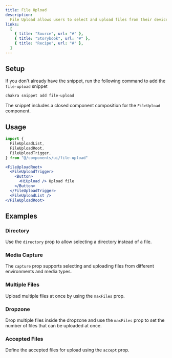 ```yaml
---
title: File Upload
description:
  File Upload allows users to select and upload files from their device.
links:
  [
    { title: "Source", url: "#" },
    { title: "Storybook", url: "#" },
    { title: "Recipe", url: "#" },
  ]
---
```


<ExampleTabs name="file-upload-basic" />

## Setup

If you don't already have the snippet, run the following command to add the
`file-upload` snippet

```sh
chakra snippet add file-upload
```

The snippet includes a closed component composition for the `FileUpload`
component.

## Usage

```jsx
import {
  FileUploadList,
  FileUploadRoot,
  FileUploadTrigger,
} from "@/components/ui/file-upload"
```

```jsx
<FileUploadRoot>
  <FileUploadTrigger>
    <Button>
      <HiUpload /> Upload file
    </Button>
  </FileUploadTrigger>
  <FileUploadList />
</FileUploadRoot>
```

## Examples

### Directory

Use the `directory` prop to allow selecting a directory instead of a file.

<ExampleTabs name="file-upload-directory" />

### Media Capture

The `capture` prop supports selecting and uploading files from different
environments and media types.

<ExampleTabs name="file-upload-media-capture" />

### Multiple Files

Upload multiple files at once by using the `maxFiles` prop.

<ExampleTabs name="file-upload-multiple" />

### Dropzone

Drop multiple files inside the dropzone and use the `maxFiles` prop to set the
number of files that can be uploaded at once.

<ExampleTabs name="file-upload-with-dropzone" />

### Accepted Files

Define the accepted files for upload using the `accept` prop.

<ExampleTabs name="file-upload-accepted-files" />
